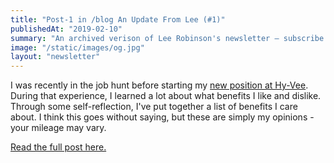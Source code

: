 ```yaml
---
title: "Post-1 in /blog An Update From Lee (#1)"
publishedAt: "2019-02-10"
summary: "An archived verison of Lee Robinson's newsletter – subscribe to get early access."
image: "/static/images/og.jpg"
layout: "newsletter"
---
```


I was recently in the job hunt before starting my [new position at Hy-Vee](/blog/joining-hy-vee).
During that experience, I learned a lot about what benefits I like and dislike.
Through some self-reflection, I've put together a list of benefits I care about.
I think this goes without saying, but these are simply my opinions - your mileage may vary.

[Read the full post here.](/blog/benefits-i-care-about-in-2019)
